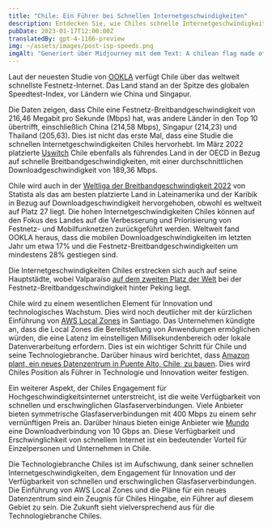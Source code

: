 ```yaml
---
title: "Chile: Ein Führer bei Schnellen Internetgeschwindigkeiten"
description: Entdecken Sie, wie Chiles schnelle Internetgeschwindigkeiten, sein Engagement für Innovation und die Verfügbarkeit von erschwinglichem Glasfaser-Internet es als Führer in der Technologiebranche positionieren.
pubDate: 2023-01-17T12:00:00Z
translatedBy: gpt-4-1106-preview
img: ~/assets/images/post-isp-speeds.png
imgAlt: "Generiert über Midjourney mit dem Text: A chilean flag made of fiber optics, tech concept art, chile, high definition, detailed, realistic, colorful, hopeful --v 4 --ar 3:2"
---
```


Laut der neuesten Studie von [OOKLA](https://www.ookla.com/articles/global-index-internet-speed-growth-2022) verfügt Chile über das weltweit schnellste Festnetz-Internet. Das Land stand an der Spitze des globalen Speedtest-Index, vor Ländern wie China und Singapur.

Die Daten zeigen, dass Chile eine Festnetz-Breitbandgeschwindigkeit von 216,46 Megabit pro Sekunde (Mbps) hat, was andere Länder in den Top 10 übertrifft, einschließlich China (214,58 Mbps), Singapur (214,23) und Thailand (205,63). Dies ist nicht das erste Mal, dass eine Studie die schnellen Internetgeschwindigkeiten Chiles hervorhebt. Im März 2022 platzierte [Uswitch](https://www.uswitch.com/broadband/global-broadband-index/) Chile ebenfalls als führendes Land in der OECD in Bezug auf schnelle Breitbandgeschwindigkeiten, mit einer durchschnittlichen Downloadgeschwindigkeit von 189,36 Mbps.

Chile wird auch in der [Weltliga der Breitbandgeschwindigkeit 2022](https://es.statista.com/grafico/18015/paises-latinoamericanos-con-mejor-velocidad-de-internet/) von Statista als das am besten platzierte Land in Lateinamerika und der Karibik in Bezug auf Downloadgeschwindigkeit hervorgehoben, obwohl es weltweit auf Platz 27 liegt. Die hohen Internetgeschwindigkeiten Chiles können auf den Fokus des Landes auf die Verbesserung und Priorisierung von Festnetz- und Mobilfunknetzen zurückgeführt werden. Weltweit fand OOKLA heraus, dass die mobilen Downloadgeschwindigkeiten im letzten Jahr um etwa 17% und die Festnetz-Breitbandgeschwindigkeiten um mindestens 28% gestiegen sind.

Die Internetgeschwindigkeiten Chiles erstrecken sich auch auf seine Hauptstädte, wobei Valparaíso [auf dem zweiten Platz der Welt](https://www.ookla.com/articles/global-index-cities-announcement) bei der Festnetz-Breitbandgeschwindigkeit hinter Peking liegt.

Chile wird zu einem wesentlichen Element für Innovation und technologisches Wachstum. Dies wird noch deutlicher mit der kürzlichen Einführung von [AWS Local Zones](https://www.datacenterdynamics.com/en/news/aws-launches-local-zones-in-perth-and-santiago/) in Santiago. Das Unternehmen kündigte an, dass die Local Zones die Bereitstellung von Anwendungen ermöglichen würden, die eine Latenz im einstelligen Millisekundenbereich oder lokale Datenverarbeitung erfordern. Dies ist ein wichtiger Schritt für Chile und seine Technologiebranche. Darüber hinaus wird berichtet, dass [Amazon plant, ein neues Datenzentrum in Puente Alto, Chile, zu bauen](https://www.biobiochile.cl/noticias/economia/negocios-y-empresas/2022/07/27/amazon-inicia-solicitud-para-la-construccion-de-un-datacenter-en-puente-alto.shtml). Dies wird Chiles Position als Führer in Technologie und Innovation weiter festigen.

Ein weiterer Aspekt, der Chiles Engagement für Hochgeschwindigkeitsinternet unterstreicht, ist die weite Verfügbarkeit von schnellen und erschwinglichen Glasfaserverbindungen. Viele Anbieter bieten symmetrische Glasfaserverbindungen mit 400 Mbps zu einem sehr vernünftigen Preis an. Darüber hinaus bieten einige Anbieter wie [Mundo](https://www.tumundo.cl/fibra-10g/) eine Downloadverbindung von 10 Gbps an. Diese Verfügbarkeit und Erschwinglichkeit von schnellem Internet ist ein bedeutender Vorteil für Einzelpersonen und Unternehmen in Chile.

Die Technologiebranche Chiles ist im Aufschwung, dank seiner schnellen Internetgeschwindigkeiten, dem Engagement für Innovation und der Verfügbarkeit von schnellen und erschwinglichen Glasfaserverbindungen. Die Einführung von AWS Local Zones und die Pläne für ein neues Datenzentrum sind ein Zeugnis für Chiles Hingabe, ein Führer auf diesem Gebiet zu sein. Die Zukunft sieht vielversprechend aus für die Technologiebranche Chiles.
